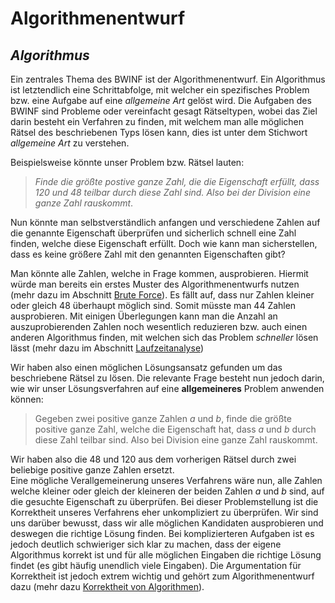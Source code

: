
<IncompletePage />

# Algorithmenentwurf

## *Algorithmus*
Ein zentrales Thema des BWINF ist der Algorithmenentwurf. Ein Algorithmus ist letztendlich eine Schrittabfolge, mit welcher ein spezifisches Problem bzw. eine Aufgabe auf eine *allgemeine Art* gelöst wird. Die Aufgaben des BWINF sind Probleme oder vereinfacht gesagt Rätseltypen, wobei das Ziel darin besteht ein Verfahren zu finden, mit welchem man alle möglichen Rätsel des beschriebenen Typs lösen kann, dies ist unter dem Stichwort *allgemeine Art* zu verstehen.<br/>

Beispielsweise könnte unser Problem bzw. Rätsel lauten: 

> *Finde die größte postive ganze Zahl, die die Eigenschaft erfüllt, dass $120$ und $48$ teilbar durch diese Zahl sind. Also bei der Division eine ganze Zahl rauskommt*.

Nun könnte man selbstverständlich anfangen und verschiedene Zahlen auf die genannte Eigenschaft überprüfen und sicherlich schnell eine Zahl finden, welche diese Eigenschaft erfüllt. Doch wie kann man sicherstellen, dass es keine größere Zahl mit den genannten Eigenschaften gibt? <br/>

Man könnte alle Zahlen, welche in Frage kommen, ausprobieren. Hiermit würde man bereits ein erstes Muster des Algorithmenentwurfs nutzen (mehr dazu im Abschnitt [Brute Force](./algo/bf)).
Es fällt auf, dass nur Zahlen kleiner oder gleich $48$ überhaupt möglich sind. Somit müsste man $44$ Zahlen ausprobieren. 
<Callout type="info">
  Mit einigen Überlegungen kann man die Anzahl an auszuprobierenden Zahlen noch wesentlich reduzieren bzw. auch einen anderen Algorithmus finden, mit welchen sich das Problem *schneller* lösen lässt (mehr dazu im Abschnitt [Laufzeitanalyse](./algo/analysis))
</Callout>

Wir haben also einen möglichen Lösungsansatz gefunden um das beschriebene Rätsel zu lösen. Die relevante Frage besteht nun jedoch darin, wie wir unser Lösungsverfahren auf eine **allgemeineres** Problem anwenden können: 
> Gegeben zwei positive ganze Zahlen $a$ und $b$, finde die größte positive ganze Zahl, welche die Eigenschaft hat, dass $a$ und $b$ durch diese Zahl teilbar sind. Also bei Division eine ganze Zahl rauskommt. 

Wir haben also die $48$ und $120$ aus dem vorherigen Rätsel durch zwei beliebige positive ganze Zahlen ersetzt.<br/> 
Eine mögliche Verallgemeinerung unseres Verfahrens wäre nun, alle Zahlen welche kleiner oder gleich der kleineren der beiden Zahlen $a$ und $b$ sind, auf die gesuchte Eigenschaft zu überprüfen.
Bei dieser Problemstellung ist die Korrektheit unseres Verfahrens eher unkompliziert zu überprüfen. Wir sind uns darüber bewusst, dass wir alle möglichen Kandidaten ausprobieren und deswegen die richtige Lösung finden. Bei komplizierteren Aufgaben ist es jedoch deutlich schwieriger sich klar zu machen, dass der eigene Algorithmus korrekt ist und für alle möglichen Eingaben die richtige Lösung findet (es gibt häufig unendlich viele Eingaben). Die Argumentation für Korrektheit ist jedoch extrem wichtig und gehört zum Algorithmenentwurf dazu (mehr dazu [Korrektheit von Algorithmen](./algo/correctness)).